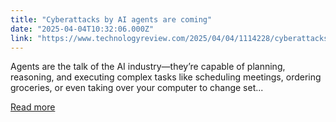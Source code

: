 ```yaml
---
title: "Cyberattacks by AI agents are coming"
date: "2025-04-04T10:32:06.000Z"
link: "https://www.technologyreview.com/2025/04/04/1114228/cyberattacks-by-ai-agents-are-coming/"
---
```


Agents are the talk of the AI industry—they’re capable of planning, reasoning, and executing complex tasks like scheduling meetings, ordering groceries, or even taking over your computer to change set...

[Read more](https://www.technologyreview.com/2025/04/04/1114228/cyberattacks-by-ai-agents-are-coming/)
